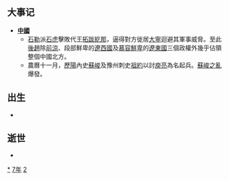 {{yearTOC|327|成汉'''[[玉衡|玉衡]]十七年'''；前赵'''[[光初|光初]]十年'''；东晋'''[[咸和_(晋成帝)|咸和]]二年'''；前凉'''[[建兴_(晋愍帝)|建兴]]十五年'''}}

== 大事记 ==
*'''[[中國|中國]]'''
**[[石勒|石勒]]派[[石虎|石虎]]擊敗代王[[拓跋紇那|拓跋紇那]]，逼得對方徙居[[大寧|大寧]]迴避其軍事威脅。至此[[後趙|後趙]]除[[前涼|前涼]]、段部鮮卑的[[段部鮮卑|遼西國]]及[[慕容鮮卑|慕容鮮卑]]的[[遼東國|遼東國]]三個政權外幾乎佔領整個中國北方。
**農曆十一月，[[歷陽|歷陽]]內史[[蘇峻|蘇峻]]及豫州刺史[[祖約|祖約]]以討[[庾亮|庾亮]]為名起兵。[[蘇峻之亂|蘇峻之亂]]爆發。

== 出生 ==
*

== 逝世 ==
{{Wikisource year mention}}
*

[[Category:327年|*]]
[[Category:320年代|7年]]
[[Category:4世纪各年|2]]